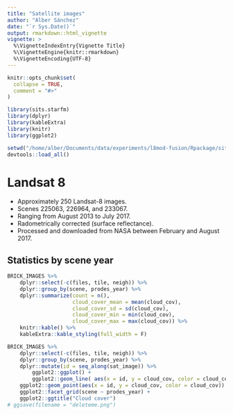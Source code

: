 ```yaml
---
title: "Satellite images"
author: "Alber Sánchez"
date: "`r Sys.Date()`"
output: rmarkdown::html_vignette
vignette: >
  %\VignetteIndexEntry{Vignette Title}
  %\VignetteEngine{knitr::rmarkdown}
  %\VignetteEncoding{UTF-8}
---
```


```r
knitr::opts_chunk$set(
  collapse = TRUE,
  comment = "#>"
)

library(sits.starfm)
library(dplyr)
library(kableExtra)
library(knitr)
library(ggplot2)

setwd("/home/alber/Documents/data/experiments/l8mod-fusion/Rpackage/sits.starfm")
devtools::load_all()

```


# Landsat 8

* Approximately 250 Landsat-8 images.
* Scenes 225063, 226964, and 233067.
* Ranging from August 2013 to July 2017.
* Radometrically corrected (surface reflectance).
* Processed and downloaded from NASA between February and August 2017.


## Statistics by scene year

```r
BRICK_IMAGES %>%
    dplyr::select(-c(files, tile, neigh)) %>% 
    dplyr::group_by(scene, prodes_year) %>%
    dplyr::summarize(count = n(), 
                     cloud_cover_mean = mean(cloud_cov),
                     cloud_cover_sd = sd(cloud_cov),
                     cloud_cover_min = min(cloud_cov),
                     cloud_cover_max = max(cloud_cov)) %>%
    knitr::kable() %>%
    kableExtra::kable_styling(full_width = F)

BRICK_IMAGES %>%
    dplyr::select(-c(files, tile, neigh)) %>%
    dplyr::group_by(scene, prodes_year) %>% 
    dplyr::mutate(id = seq_along(sat_image)) %>%
        ggplot2::ggplot() +
        ggplot2::geom_line( aes(x = id, y = cloud_cov, color = cloud_cov, group = prodes_year)) +
	ggplot2::geom_point(aes(x = id, y = cloud_cov, color = cloud_cov)) +
	ggplot2::facet_grid(scene ~ prodes_year) +
	ggplot2::ggtitle("Cloud cover")
# ggsave(filename = "deleteme.png")

```

